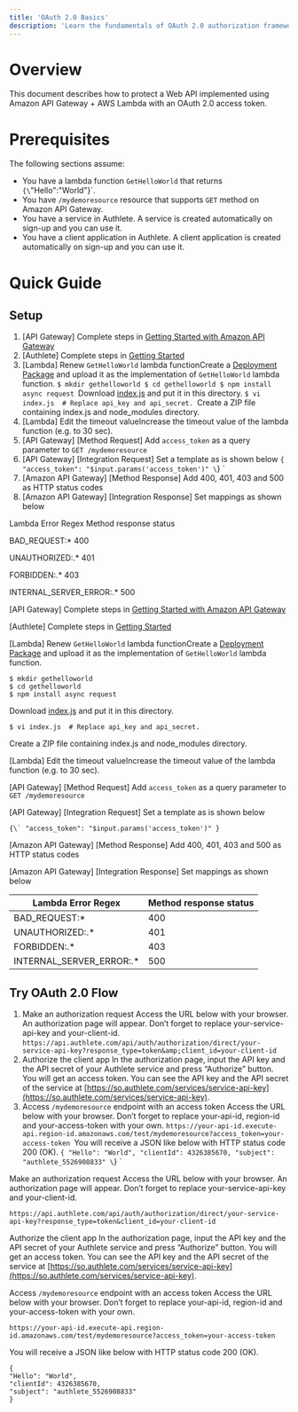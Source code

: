 ```yaml
---
title: 'OAuth 2.0 Basics'
description: 'Learn the fundamentals of OAuth 2.0 authorization framework, including authorization flows, grant types, and security concepts.'
---
```


# Overview

This document describes how to protect a Web API implemented using Amazon API Gateway + AWS Lambda with an OAuth 2.0 access token.

# Prerequisites

The following sections assume:

- You have a lambda function `GetHelloWorld` that returns `{\`"Hello":"World"}`.
- You have `/mydemoresource` resource that supports `GET` method on Amazon API Gateway.
- You have a service in Authlete. A service is created automatically on sign-up and you can use it.
- You have a client application in Authlete. A client application is created automatically on sign-up and you can use it.

# Quick Guide

## Setup

1. [API Gateway] Complete steps in [Getting Started with Amazon API Gateway](https://docs.aws.amazon.com/apigateway/latest/developerguide/getting-started.html)
1. [Authlete] Complete steps in [Getting Started](/developers/getting_started/)
1. [Lambda] Renew `GetHelloWorld` lambda functionCreate a [Deployment Package](http://docs.aws.amazon.com/lambda/latest/dg/nodejs-create-deployment-pkg.html) and upload it as the implementation of `GetHelloWorld` lambda function.
`$ mkdir gethelloworld
$ cd gethelloworld
$ npm install async request
`Download [index.js](https://www.authlete.com/files/apigateway_lambda_oauth/index.js) and put it
in this directory.
`$ vi index.js  # Replace api_key and api_secret.
`Create a ZIP file containing index.js and node_modules directory.
1. [Lambda] Edit the timeout valueIncrease the timeout value of the lambda function (e.g. to 30 sec).
1. [API Gateway] [Method Request] Add `access_token` as a query parameter to `GET /mydemoresource`
1. [API Gateway] [Integration Request] Set a template as is shown below
`{ "access_token": "$input.params('access_token')" \`}
`
1. [Amazon API Gateway] [Method Response] Add 400, 401, 403 and 500 as HTTP status codes
1. [Amazon API Gateway] [Integration Response] Set mappings as shown below

Lambda Error Regex
Method response status

BAD_REQUEST:*
400

UNAUTHORIZED:.*
401

FORBIDDEN:.*
403

INTERNAL_SERVER_ERROR:.*
500

[API Gateway] Complete steps in [Getting Started with Amazon API Gateway](https://docs.aws.amazon.com/apigateway/latest/developerguide/getting-started.html)

[Authlete] Complete steps in [Getting Started](/developers/getting_started/)

[Lambda] Renew `GetHelloWorld` lambda functionCreate a [Deployment Package](http://docs.aws.amazon.com/lambda/latest/dg/nodejs-create-deployment-pkg.html) and upload it as the implementation of `GetHelloWorld` lambda function.

```
$ mkdir gethelloworld
$ cd gethelloworld
$ npm install async request

```

Download [index.js](https://www.authlete.com/files/apigateway_lambda_oauth/index.js) and put it
in this directory.

```
$ vi index.js  # Replace api_key and api_secret.

```

Create a ZIP file containing index.js and node_modules directory.

[Lambda] Edit the timeout valueIncrease the timeout value of the lambda function (e.g. to 30 sec).

[API Gateway] [Method Request] Add `access_token` as a query parameter to `GET /mydemoresource`

[API Gateway] [Integration Request] Set a template as is shown below

```
{\` "access_token": "$input.params('access_token')" }

```

[Amazon API Gateway] [Method Response] Add 400, 401, 403 and 500 as HTTP status codes

[Amazon API Gateway] [Integration Response] Set mappings as shown below

| Lambda Error Regex | Method response status |
| --- | --- |
| BAD_REQUEST:* | 400 |
| UNAUTHORIZED:.* | 401 |
| FORBIDDEN:.* | 403 |
| INTERNAL_SERVER_ERROR:.* | 500 |

## Try OAuth 2.0 Flow

1. Make an authorization request
Access the URL below with your browser. An authorization page will appear.
Don’t forget to replace your-service-api-key and your-client-id.
`https://api.authlete.com/api/auth/authorization/direct/your-service-api-key?response_type=token&amp;client_id=your-client-id
`
1. Authorize the client app
In the authorization page, input the API key and the API secret of your Authlete service and press “Authorize” button. You will get an access token. You can see the API key and the API secret of the service at [https://so.authlete.com/services/service-api-key](https://so.authlete.com/services/service-api-key).
1. Access `/mydemoresource` endpoint with an access token
Access the URL below with your browser.
Don’t forget to replace your-api-id, region-id and your-access-token with your own.
`https://your-api-id.execute-api.region-id.amazonaws.com/test/mydemoresource?access_token=your-access-token
`You will receive a JSON like below with HTTP status code 200 (OK).
`{
"Hello": "World",
"clientId": 4326385670,
"subject": "authlete_5526908833"
\`}
`

Make an authorization request
Access the URL below with your browser. An authorization page will appear.
Don’t forget to replace your-service-api-key and your-client-id.

```
https://api.authlete.com/api/auth/authorization/direct/your-service-api-key?response_type=token&client_id=your-client-id

```

Authorize the client app
In the authorization page, input the API key and the API secret of your Authlete service and press “Authorize” button. You will get an access token. You can see the API key and the API secret of the service at [https://so.authlete.com/services/service-api-key](https://so.authlete.com/services/service-api-key).

Access `/mydemoresource` endpoint with an access token
Access the URL below with your browser.
Don’t forget to replace your-api-id, region-id and your-access-token with your own.

```
https://your-api-id.execute-api.region-id.amazonaws.com/test/mydemoresource?access_token=your-access-token

```

You will receive a JSON like below with HTTP status code 200 (OK).

```
{
"Hello": "World",
"clientId": 4326385670,
"subject": "authlete_5526908833"
}

```
